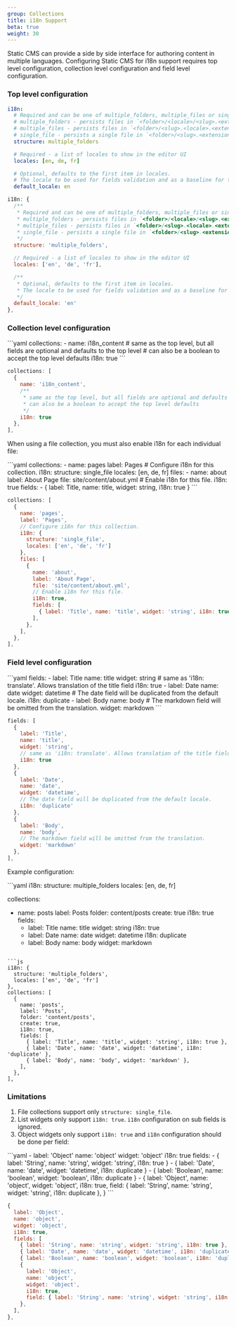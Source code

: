 ```yaml
---
group: Collections
title: i18n Support
beta: true
weight: 30
---
```


Static CMS can provide a side by side interface for authoring content in multiple languages.
Configuring Static CMS for i18n support requires top level configuration, collection level configuration and field level configuration.

### Top level configuration

<CodeTabs>

```yaml
i18n:
  # Required and can be one of multiple_folders, multiple_files or single_file
  # multiple_folders - persists files in `<folder>/<locale>/<slug>.<extension>`
  # multiple_files - persists files in `<folder>/<slug>.<locale>.<extension>`
  # single_file - persists a single file in `<folder>/<slug>.<extension>`
  structure: multiple_folders

  # Required - a list of locales to show in the editor UI
  locales: [en, de, fr]

  # Optional, defaults to the first item in locales.
  # The locale to be used for fields validation and as a baseline for the entry.
  default_locale: en
```

```js
i18n: {
  /**
   * Required and can be one of multiple_folders, multiple_files or single_file
   * multiple_folders - persists files in `<folder>/<locale>/<slug>.<extension>`
   * multiple_files - persists files in `<folder>/<slug>.<locale>.<extension>`
   * single_file - persists a single file in `<folder>/<slug>.<extension>`
   */
  structure: 'multiple_folders',

  // Required - a list of locales to show in the editor UI
  locales: ['en', 'de', 'fr'],

  /**
   * Optional, defaults to the first item in locales.
   * The locale to be used for fields validation and as a baseline for the entry.
   */
  default_locale: 'en'
},
```

</CodeTabs>

### Collection level configuration

<CodeTabs>
```yaml
collections:
  - name: i18n_content
    # same as the top level, but all fields are optional and defaults to the top level
    # can also be a boolean to accept the top level defaults
    i18n: true
```

```js
collections: [
  {
    name: 'i18n_content',
    /**
     * same as the top level, but all fields are optional and defaults to the top level
     * can also be a boolean to accept the top level defaults
     */
    i18n: true
  },
],
```

</CodeTabs>

When using a file collection, you must also enable i18n for each individual file:

<CodeTabs>
```yaml
collections:
  - name: pages
    label: Pages
    # Configure i18n for this collection.
    i18n:
      structure: single_file
      locales: [en, de, fr]
    files:
      - name: about
        label: About Page
        file: site/content/about.yml
        # Enable i18n for this file.
        i18n: true
        fields:
          - { label: Title, name: title, widget: string, i18n: true }
```

```js
collections: [
  {
    name: 'pages',
    label: 'Pages',
    // Configure i18n for this collection.
    i18n: {
      structure: 'single_file',
      locales: ['en', 'de', 'fr']
    },
    files: [
      {
        name: 'about',
        label: 'About Page',
        file: 'site/content/about.yml',
        // Enable i18n for this file.
        i18n: true,
        fields: [
          { label: 'Title', name: 'title', widget: 'string', i18n: true }
        ],
      },
    ],
  },
],
```

</CodeTabs>

### Field level configuration

<CodeTabs>
```yaml
fields:
  - label: Title
    name: title
    widget: string
    # same as 'i18n: translate'. Allows translation of the title field
    i18n: true
  - label: Date
    name: date
    widget: datetime
    # The date field will be duplicated from the default locale.
    i18n: duplicate
  - label: Body
    name: body
    # The markdown field will be omitted from the translation.
    widget: markdown
```

```js
fields: [
  {
    label: 'Title',
    name: 'title',
    widget: 'string',
    // same as 'i18n: translate'. Allows translation of the title field
    i18n: true
  },
  {
    label: 'Date',
    name: 'date',
    widget: 'datetime',
    // The date field will be duplicated from the default locale.
    i18n: 'duplicate'
  },
  {
    label: 'Body',
    name: 'body',
    // The markdown field will be omitted from the translation.
    widget: 'markdown'
  },
],
```

</CodeTabs>

Example configuration:

<CodeTabs>
```yaml
i18n:
  structure: multiple_folders
  locales: [en, de, fr]

collections:
  - name: posts
    label: Posts
    folder: content/posts
    create: true
    i18n: true
    fields:
      - label: Title
        name: title
        widget: string
        i18n: true
      - label: Date
        name: date
        widget: datetime
        i18n: duplicate
      - label: Body
        name: body
        widget: markdown
```

```js
i18n: {
  structure: 'multiple_folders',
  locales: ['en', 'de', 'fr']
},
collections: [
  {
    name: 'posts',
    label: 'Posts',
    folder: 'content/posts',
    create: true,
    i18n: true,
    fields: [
      { label: 'Title', name: 'title', widget: 'string', i18n: true },
      { label: 'Date', name: 'date', widget: 'datetime', i18n: 'duplicate' },
      { label: 'Body', name: 'body', widget: 'markdown' },
    ],
  },
],
```

</CodeTabs>

### Limitations

1. File collections support only `structure: single_file`.
2. List widgets only support `i18n: true`. `i18n` configuration on sub fields is ignored.
3. Object widgets only support `i18n: true` and `i18n` configuration should be done per field:

<CodeTabs>
```yaml
- label: 'Object'
  name: 'object'
  widget: 'object'
  i18n: true
  fields:
    - { label: 'String', name: 'string', widget: 'string', i18n: true }
    - { label: 'Date', name: 'date', widget: 'datetime', i18n: duplicate }
    - { label: 'Boolean', name: 'boolean', widget: 'boolean', i18n: duplicate }
    - {
        label: 'Object',
        name: 'object',
        widget: 'object',
        i18n: true,
        field: { label: 'String', name: 'string', widget: 'string', i18n: duplicate },
      }
```

```js
{
  label: 'Object',
  name: 'object',
  widget: 'object',
  i18n: true,
  fields: [
    { label: 'String', name: 'string', widget: 'string', i18n: true },
    { label: 'Date', name: 'date', widget: 'datetime', i18n: 'duplicate' },
    { label: 'Boolean', name: 'boolean', widget: 'boolean', i18n: 'duplicate' },
    {
      label: 'Object',
      name: 'object',
      widget: 'object',
      i18n: true,
      field: { label: 'String', name: 'string', widget: 'string', i18n: 'duplicate' },
    },
  ],
},
```

</CodeTabs>
